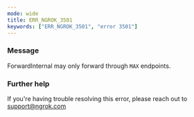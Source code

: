 ```yaml
---
mode: wide
title: ERR_NGROK_3501
keywords: ["ERR_NGROK_3501", "error 3501"]
---
```


### Message

ForwardInternal may only forward through `MAX` endpoints.

### Further help

If you're having trouble resolving this error, please reach out to [support@ngrok.com](mailto:support@ngrok.com?subject=Help%20with%20ERR_NGROK_3501)
